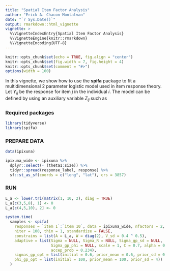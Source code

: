 ```yaml
---
title: "Spatial Item Factor Analysis"
author: "Erick A. Chacon-Montalvan"
date: "`r Sys.Date()`"
output: rmarkdown::html_vignette
vignette: >
  %\VignetteIndexEntry{Spatial Item Factor Analysis}
  %\VignetteEngine{knitr::rmarkdown}
  %\VignetteEncoding{UTF-8}
---
```


```r
knitr::opts_chunk$set(echo = TRUE, fig.align = "center")
knitr::opts_chunk$set(fig.width = 7, fig.height = 4)
knitr::opts_chunk$set(comment = "#>")
options(width = 100)
```

In this vignette, we show how to use the **spifa** package to fit a
multidimensional 2 parameter logistic model used in item response theory. Let
$Y_{ij}$ be the response for item
$j$ in the individual $i$. The model can be defined by using an auxiliary variable
$Z_{ij}$ such as
\begin{align}
  {Y}_{ij}  & =
  \left\lbrace
  \begin{array}[2]{cc}
    1 & \text{if} ~ {Z}_{ij} > 0\\
    0 & \text{otherwise}
  \end{array}
  \right.\\
  {Z}_{ij} & = c_j + a_j^\intercal\theta_i + \epsilon_{ij},
  ~~ \epsilon_{ij} \sim {N}(0, 1)\\
  {\theta}_i & \sim {N}({0}, {I}_m)\\
  c_j & \sim {N}(0, \sigma_c^2)\\
  {a}_j & \sim {N}(0, \sigma_a^2{I}_m)\\
\end{align}

### Required packages

```r
library(tidyverse)
library(spifa)
```

### PREPARE DATA

```r

data(ipixuna)

ipixuna_wide <- ipixuna %>%
  dplyr::select(- (theta1:size)) %>%
  tidyr::spread(response_label, response) %>%
  sf::st_as_sf(coords = c("long", "lat"), crs = 3857)


```

### RUN

```r

L_a <- lower.tri(matrix(1, 10, 2), diag = TRUE)
L_a[c(3,5,8), 1] <- 0
L_a[c(4,5,10), 2] <- 0

system.time(
  samples <- spifa(
    responses = `item 1`:`item 10`, data = ipixuna_wide, nfactors = 2,
    niter = 100, thin = 1, standardize = FALSE,
    constrains = list(A = L_a, W = diag(2), V_sd = 0.4 ^ 0.5),
    adaptive = list(Sigma = NULL, Sigma_R = NULL, Sigma_gp_sd = NULL,
                    Sigma_gp_phi = NULL, scale = 1, C = 0.7, alpha = 0.8,
                    accep_prob = 0.234),
    sigmas_gp_opt = list(initial = 0.6, prior_mean = 0.6, prior_sd = 0.4),
    phi_gp_opt = list(initial = 100, prior_mean = 100, prior_sd = 4))
  )

```


